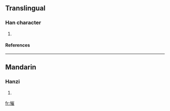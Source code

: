 ==Translingual==
===Han character===
{{Han char|rn=61|rad=心|as=11|sn=14|four=9201<sub>4</sub>|canj=心山人土 (PUOG), X心山人土 (XPUOG)}}
# {{defn|Han|sort=心11}}
====References====
{{Han ref|kx=0399.010|dkj=11098|dj=0738.070|hdz=42346.050|uh=615B|ud=24923|bh=E1D0|bd=57808}}

----
==Mandarin==
===Hanzi===
{{cmn-hanzi|pin=[[cuí]] ([[cui2]])|wg=ts'ui<sup>2</sup>}}
# {{defn|Mandarin}}

[[fr:慛]]
